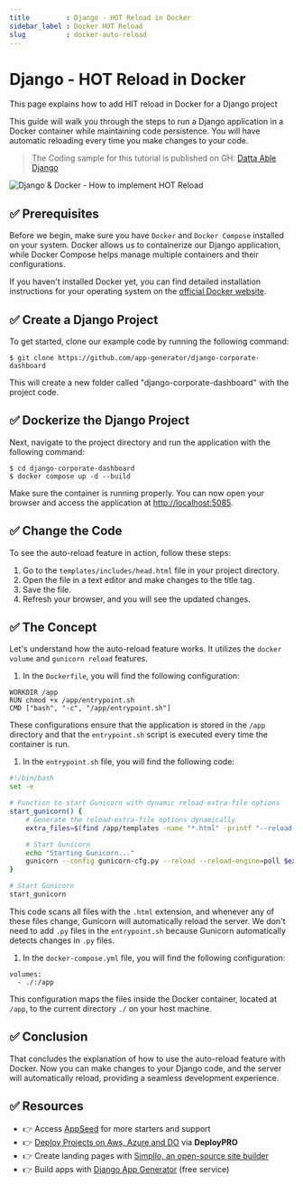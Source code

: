 ```yaml
---
title         : Django - HOT Reload in Docker
sidebar_label : Docker HOT Reload
slug          : docker-auto-reload
---
```


# Django - HOT Reload in Docker

<SubHeading>This page explains how to add HIT reload in Docker for a Django project</SubHeading>

This guide will walk you through the steps to run a Django application in a Docker container while maintaining code persistence. 
You will have automatic reloading every time you make changes to your code.

> The Coding sample for this tutorial is published on GH: [Datta Able Django](https://github.com/app-generator/django-datta-able)  

![Django & Docker - How to implement HOT Reload](https://github.com/app-generator/assets/assets/51070104/567987be-5875-4baa-bf9f-4b69be4f0a51)

## ✅ Prerequisites

Before we begin, make sure you have `Docker` and `Docker Compose` installed on your system. 
Docker allows us to containerize our Django application, while Docker Compose helps manage multiple containers and their configurations. 

If you haven't installed Docker yet, you can find detailed installation instructions for your operating system on the [official Docker website](https://docs.docker.com/get-docker/).

## ✅ Create a Django Project

To get started, clone our example code by running the following command:

`$ git clone https://github.com/app-generator/django-corporate-dashboard`

This will create a new folder called "django-corporate-dashboard" with the project code.

## ✅ Dockerize the Django Project

Next, navigate to the project directory and run the application with the following command:

```
$ cd django-corporate-dashboard
$ docker compose up -d --build
```

Make sure the container is running properly. You can now open your browser and access the application at [http://localhost:5085](http://localhost:5085/).

## ✅ Change the Code

To see the auto-reload feature in action, follow these steps:

1.  Go to the `templates/includes/head.html` file in your project directory.
2.  Open the file in a text editor and make changes to the title tag.
3.  Save the file.
4.  Refresh your browser, and you will see the updated changes.

## ✅ The Concept

Let's understand how the auto-reload feature works. It utilizes the `docker volume` and `gunicorn reload` features.

1.  In the `Dockerfile`, you will find the following configuration:

```
WORKDIR /app
RUN chmod +x /app/entrypoint.sh
CMD ["bash", "-c", "/app/entrypoint.sh"]
```

These configurations ensure that the application is stored in the `/app` directory and that the `entrypoint.sh` script is executed every time the container is run.

1.  In the `entrypoint.sh` file, you will find the following code:

```bash
#!/bin/bash
set -e

# Function to start Gunicorn with dynamic reload-extra-file options
start_gunicorn() {
    # Generate the reload-extra-file options dynamically
    extra_files=$(find /app/templates -name "*.html" -printf "--reload-extra-file %p ")

    # Start Gunicorn
    echo "Starting Gunicorn..."
    gunicorn --config gunicorn-cfg.py --reload --reload-engine=poll $extra_files core.wsgi
}

# Start Gunicorn
start_gunicorn
```

This code scans all files with the `.html` extension, and whenever any of these files change, Gunicorn will automatically reload the server. 
We don't need to add `.py` files in the `entrypoint.sh` because Gunicorn automatically detects changes in `.py` files.

1.  In the `docker-compose.yml` file, you will find the following configuration:

```
volumes:
  - ./:/app
```

This configuration maps the files inside the Docker container, located at `/app`, to the current directory `./` on your host machine.

## ✅ Conclusion

That concludes the explanation of how to use the auto-reload feature with Docker. 
Now you can make changes to your Django code, and the server will automatically reload, providing a seamless development experience.

## ✅ Resources

- 👉 Access [AppSeed](https://appseed.us/) for more starters and support 
- 👉 [Deploy Projects on Aws, Azure and DO](https://www.docs.deploypro.dev/) via **DeployPRO**
- 👉 Create landing pages with [Simpllo, an open-source site builder](https://www.simpllo.com/)
- 👉 Build apps with [Django App Generator](https://app-generator.dev/django/) (free service)
